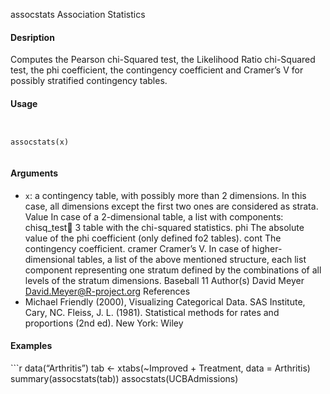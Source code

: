 
assocstats Association Statistics

#### Desription

Computes the Pearson chi-Squared test, the Likelihood Ratio chi-Squared test, the phi coefficient,
the contingency coefficient and Cramer’s V for possibly stratified contingency tables.

#### Usage
<pre><code>

assocstats(x)

</code></pre>
#### Arguments

* ``x``: a contingency table, with possibly more than 2 dimensions. In this case, all
dimensions except the first two ones are considered as strata.
Value
In case of a 2-dimensional table, a list with components:
chisq_test 3 table with the chi-squared statistics.
phi The absolute value of the phi coefficient (only defined fo2 tables).
cont The contingency coefficient.
cramer Cramer’s V.
In case of higher-dimensional tables, a list of the above mentioned structure, each list component
representing one stratum defined by the combinations of all levels of the stratum dimensions.
Baseball 11
Author(s)
David Meyer <David.Meyer@R-project.org>
References
* Michael Friendly (2000), Visualizing Categorical Data. SAS Institute, Cary, NC.
Fleiss, J. L. (1981). Statistical methods for rates and proportions (2nd ed). New York: Wiley

#### Examples
```r

data("Arthritis")
tab <- xtabs(~Improved + Treatment, data = Arthritis)
summary(assocstats(tab))
assocstats(UCBAdmissions)
